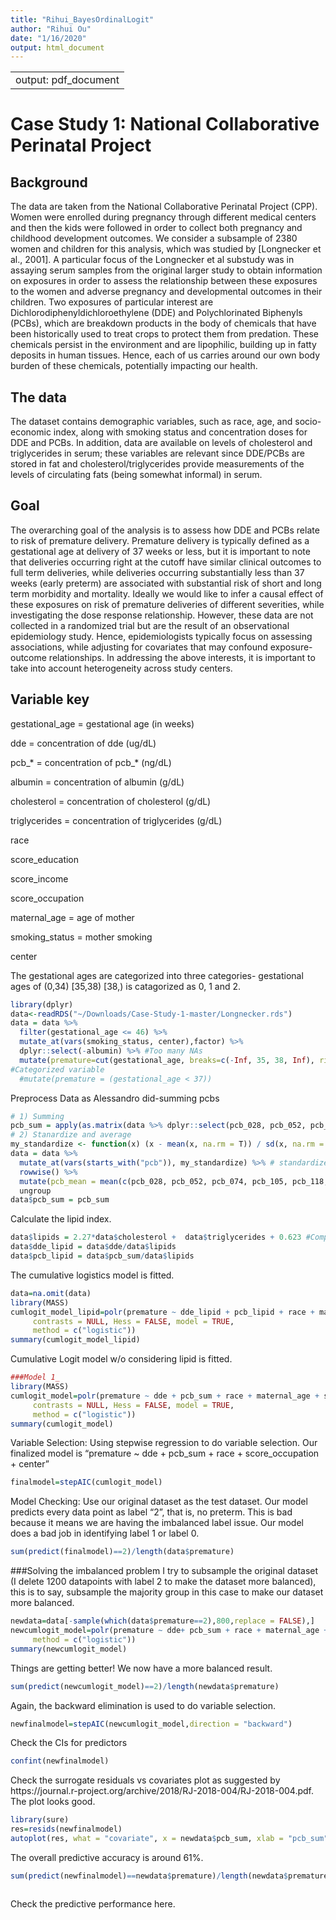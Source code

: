 ```yaml
---
title: "Rihui_BayesOrdinalLogit"
author: "Rihui Ou"
date: "1/16/2020"
output: html_document
---
```


---
output: pdf_document
---
# Case Study 1: National Collaborative Perinatal Project

## Background
The data are taken from the National Collaborative Perinatal Project (CPP). Women were enrolled during pregnancy through different medical centers and then the kids were followed in order to collect both pregnancy and childhood development outcomes. We consider a subsample of 2380 women and children for this analysis, which was studied by [Longnecker et al., 2001].  A particular focus of the Longnecker et al substudy was in assaying serum samples from the original larger study to obtain information on exposures in order to assess the relationship between these exposures to the women and adverse pregnancy and developmental outcomes in their children.  Two exposures of particular interest are Dichlorodiphenyldichloroethylene (DDE) and Polychlorinated Biphenyls (PCBs), which are breakdown products in the body of chemicals that have been historically used to treat crops to protect them from predation.  These chemicals persist in the environment and are lipophilic, building up in fatty deposits in human tissues.  Hence, each of us carries around our own body burden of these chemicals, potentially impacting our health.

## The data
The dataset contains demographic variables, such as race, age, and socio-economic index, along with smoking status and concentration doses for DDE and PCBs.  In addition, data are available on levels of cholesterol and triglycerides in serum; these variables are relevant since DDE/PCBs are stored in fat and cholesterol/triglycerides provide measurements of the levels of circulating fats (being somewhat informal) in serum. 

## Goal
The overarching goal of the analysis is to assess how DDE and PCBs relate to risk of premature delivery.  Premature delivery is typically defined as a gestational age at delivery of 37 weeks or less, but it is important to note that deliveries occurring right at the cutoff have similar clinical outcomes to full term deliveries, while deliveries occurring substantially less than 37 weeks (early preterm) are associated with substantial risk of short and long term morbidity and mortality.  Ideally we would like to infer a causal effect of these exposures on risk of premature deliveries of different severities, while investigating the dose response relationship.  However, these data are not collected in a randomized trial but are the result of an observational epidemiology study.  Hence, epidemiologists typically focus on assessing associations, while adjusting for covariates that may confound exposure-outcome relationships.  In addressing the above interests, it is important to take into account heterogeneity across study centers.

## Variable key 
gestational_age = gestational age (in weeks)

dde = concentration of dde (ug/dL)

pcb_* = concentration of pcb_* (ng/dL)

albumin = concentration of albumin (g/dL)

cholesterol = concentration of cholesterol (g/dL)

triglycerides =  concentration of triglycerides (g/dL)

race 

score_education 

score_income

score_occupation

maternal_age = age of mother

smoking_status = mother smoking

center

The gestational ages are categorized into three categories- gestational ages of (0,34) [35,38) [38,) is catagorized as 0, 1 and 2.
```r

library(dplyr)
data<-readRDS("~/Downloads/Case-Study-1-master/Longnecker.rds")
data = data %>% 
  filter(gestational_age <= 46) %>% 
  mutate_at(vars(smoking_status, center),factor) %>% 
  dplyr::select(-albumin) %>% #Too many NAs
  mutate(premature=cut(gestational_age, breaks=c(-Inf, 35, 38, Inf), right = FALSE,labels = c(0,1,2))) 
#Categorized variable
  #mutate(premature = (gestational_age < 37))
```
Preprocess Data as Alessandro did-summing pcbs
```r

# 1) Summing
pcb_sum = apply(as.matrix(data %>% dplyr::select(pcb_028, pcb_052, pcb_074, pcb_105, pcb_118, pcb_153, pcb_170, pcb_138, pcb_180, pcb_194, pcb_203)),1, sum)
# 2) Stanardize and average
my_standardize <- function(x) (x - mean(x, na.rm = T)) / sd(x, na.rm = T)
data = data %>%
  mutate_at(vars(starts_with("pcb")), my_standardize) %>% # standardize pcb's to give them all equal weight in the aggregate pcb variable
  rowwise() %>%
  mutate(pcb_mean = mean(c(pcb_028, pcb_052, pcb_074, pcb_105, pcb_118, pcb_153, pcb_170, pcb_138, pcb_180, pcb_194, pcb_203))) %>%
  ungroup
data$pcb_sum = pcb_sum
```
Calculate the lipid index.
```r
data$lipids = 2.27*data$cholesterol +  data$triglycerides + 0.623 #Compute Lipisds#
data$dde_lipid = data$dde/data$lipids 
data$pcb_lipid = data$pcb_sum/data$lipids 
```


The cumulative logistics model is fitted.
```r
data=na.omit(data)
library(MASS)
cumlogit_model_lipid=polr(premature ~ dde_lipid + pcb_lipid + race + maternal_age + score_occupation + center + score_income + score_education, data, 
     contrasts = NULL, Hess = FALSE, model = TRUE,
     method = c("logistic"))
summary(cumlogit_model_lipid)
```
Cumulative Logit model w/o considering lipid is fitted.
```r
###Model 1_
library(MASS)
cumlogit_model=polr(premature ~ dde + pcb_sum + race + maternal_age + score_occupation + center + score_income + score_education, data, 
     contrasts = NULL, Hess = FALSE, model = TRUE,
     method = c("logistic"))
summary(cumlogit_model)
```


Variable Selection: Using stepwise regression to do variable selection. Our finalized model is "premature ~ dde + pcb_sum + race + score_occupation + center"
```r
finalmodel=stepAIC(cumlogit_model)
```



Model Checking: Use our original dataset as the test dataset. Our model predicts every data point as label "2", that is, no preterm. This is bad because it means we are having the imbalanced label issue. Our model does a bad job in identifying label 1 or label 0.
```r
sum(predict(finalmodel)==2)/length(data$premature)
```

###Solving the imbalanced problem
I try to subsample the original dataset (I delete 1200 datapoints with label 2 to make the dataset more balanced), this is to say, subsample the majority group in this case to make our dataset more balanced.
```r
newdata=data[-sample(which(data$premature==2),800,replace = FALSE),]
newcumlogit_model=polr(premature ~ dde+ pcb_sum + race + maternal_age + score_occupation + center + score_income + score_education, newdata, 
     method = c("logistic"))
summary(newcumlogit_model)
```
Things are getting better! We now have a more balanced result.
```r
sum(predict(newcumlogit_model)==2)/length(newdata$premature)
```
Again, the backward elimination is used to do variable selection.
```r
newfinalmodel=stepAIC(newcumlogit_model,direction = "backward")
```
Check the CIs for predictors
```r
confint(newfinalmodel)
```
Check the surrogate residuals vs covariates plot as suggested by https://journal.r-project.org/archive/2018/RJ-2018-004/RJ-2018-004.pdf. The plot looks good.
```r
library(sure)
res=resids(newfinalmodel)
autoplot(res, what = "covariate", x = newdata$pcb_sum, xlab = "pcb_sum")
```
The overall predictive accuracy is around 61%.
```r
sum(predict(newfinalmodel)==newdata$premature)/length(newdata$premature)
```
```r
````
Check the predictive performance here.